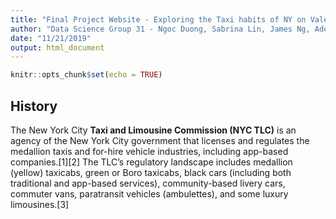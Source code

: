 ```yaml
---
title: "Final Project Website - Exploring the Taxi habits of NY on Valentines day"
author: "Data Science Group 31 - Ngoc Duong, Sabrina Lin, James Ng, Adeline Shin"
date: "11/21/2019"
output: html_document
---
```


```r
knitr::opts_chunk$set(echo = TRUE)
```

## History
<p> The New York City <b>Taxi and Limousine Commission (NYC TLC)</b> is an agency of the New York City government that licenses and regulates the medallion taxis and for-hire vehicle industries, including app-based companies.[1][2] The TLC's regulatory landscape includes medallion (yellow) taxicabs, green or Boro taxicabs, black cars (including both traditional and app-based services), community-based livery cars, commuter vans, paratransit vehicles (ambulettes), and some luxury limousines.[3]

</p>